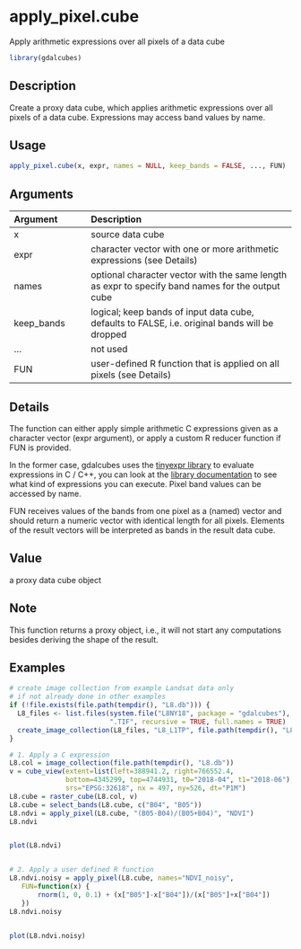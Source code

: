 # apply_pixel.cube

Apply arithmetic expressions over all pixels of a data cube



```r
library(gdalcubes)
```

## Description

Create a proxy data cube, which applies arithmetic expressions over all pixels of a data cube. Expressions may access band values by name.


## Usage


```r
apply_pixel.cube(x, expr, names = NULL, keep_bands = FALSE, ..., FUN)

```


## Arguments

| Argument    | Description                       |
|:------------|:----------------------------------|
| x | source data cube |
| expr | character vector with one or more arithmetic expressions (see Details) |
| names | optional character vector with the same length as expr to specify band names for the output cube |
| keep_bands | logical; keep bands of input data cube, defaults to FALSE, i.e. original bands will be dropped |
| ... | not used |
| FUN | user-defined R function that is applied on all pixels (see Details) |


## Details

The function can either apply simple arithmetic C expressions given as a character vector (expr argument), or apply a custom R reducer function if FUN is provided.

In the former case, gdalcubes uses the [tinyexpr library](https://github.com/codeplea/tinyexpr) to evaluate expressions in C / C++, you can look at the [library documentation](https://github.com/codeplea/tinyexpr#functions-supported)
to see what kind of expressions you can execute. Pixel band values can be accessed by name.

FUN receives values of the bands from one pixel as a (named) vector and should return a numeric vector with identical length for all pixels. Elements of the
result vectors will be interpreted as bands in the result data cube.


## Value

a proxy data cube object


## Note

This function returns a proxy object, i.e., it will not start any computations besides deriving the shape of the result.


## Examples


```r
# create image collection from example Landsat data only 
# if not already done in other examples
if (!file.exists(file.path(tempdir(), "L8.db"))) {
  L8_files <- list.files(system.file("L8NY18", package = "gdalcubes"),
                         ".TIF", recursive = TRUE, full.names = TRUE)
  create_image_collection(L8_files, "L8_L1TP", file.path(tempdir(), "L8.db"), quiet = TRUE) 
}

# 1. Apply a C expression
L8.col = image_collection(file.path(tempdir(), "L8.db"))
v = cube_view(extent=list(left=388941.2, right=766552.4, 
              bottom=4345299, top=4744931, t0="2018-04", t1="2018-06"),
              srs="EPSG:32618", nx = 497, ny=526, dt="P1M")
L8.cube = raster_cube(L8.col, v) 
L8.cube = select_bands(L8.cube, c("B04", "B05")) 
L8.ndvi = apply_pixel(L8.cube, "(B05-B04)/(B05+B04)", "NDVI") 
L8.ndvi


plot(L8.ndvi)


# 2. Apply a user defined R function
L8.ndvi.noisy = apply_pixel(L8.cube, names="NDVI_noisy", 
   FUN=function(x) {
       rnorm(1, 0, 0.1) + (x["B05"]-x["B04"])/(x["B05"]+x["B04"])
   })
L8.ndvi.noisy


plot(L8.ndvi.noisy)

 
```


